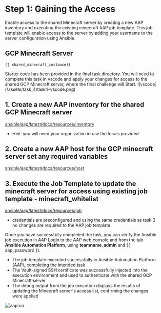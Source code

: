 # Step 1: Gaining the Access 
Enable access to the shared Minecraft server by creating a new AAP inventory and executing the existing minecraft AAP job template.
This job template will enable access to the server by adding your username to the server configuration using Ansible.

## **GCP Minecraft Server**
```
{{ shared_minecraft_instance}}
```
<Task id="final_task">
Starter code has been provided in the final task directory. You will need to
complete this task in vscode and apply your changes for access to the shared GCP Minecraft server, where the final challenge will Start.
![vscode](/assets/task_4/task4-vscode.png)

## 1. Create a new AAP inventory for the shared GCP Minecraft server
<a href="https://registry.terraform.io/providers/ansible/aap/latest/docs/resources/inventory" target="_blank" rel="noopener noreferrer">ansible/aap/latest/docs/resources/inventory</a>
 * Hint: you will need your organization id use the locals provided


## 2. Create a new AAP host for the GCP minecraft server set any required variables
<a href="https://registry.terraform.io/providers/ansible/aap/latest/docs/resources/host" target="_blank" rel="noopener noreferrer">ansible/aap/latest/docs/resources/host</a>


## 3. Execute the Job Template to update the minecraft server for access using existing job template - minecraft_whitelist
<a href="https://registry.terraform.io/providers/ansible/aap/latest/docs/resources/job" target="_blank" rel="noopener noreferrer">ansible/aap/latest/docs/resources/job</a>
* credentials are preconfigured and using the same credentials as task 3 no changes are required to the AAP job template

Once you have successfully completed the task, you can verify the Ansible job execution in AAP
Login to the AAP web console and from the tab **Ansible Automation Platform**, using **teamname_admin** and {{ aap_password }}.

* The job template executed successfully in Ansible Automation Platform (AAP), completing the intended task
* The Vault-signed SSH certificate was successfully injected into the execution environment and used to authenticate with the shared GCP Minecraft server
* The debug output from the job execution displays the results of updating the Minecraft server's access list, confirming the changes were applied

![aaprun](/assets/task_4/task4-aap.png)

</Task>
